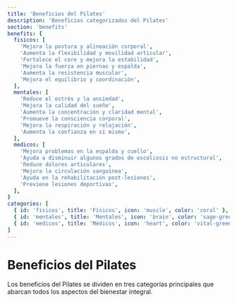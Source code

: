 ```yaml
---
title: 'Beneficios del Pilates'
description: 'Beneficios categorizados del Pilates'
section: 'benefits'
benefits: {
  fisicos: [
    'Mejora la postura y alineación corporal',
    'Aumenta la flexibilidad y movilidad articular',
    'Fortalece el core y mejora la estabilidad',
    'Mejora la fuerza en piernas y espalda',
    'Aumenta la resistencia muscular',
    'Mejora el equilibrio y coordinación',
  ],
  mentales: [
    'Reduce el estrés y la ansiedad',
    'Mejora la calidad del sueño',
    'Aumenta la concentración y claridad mental',
    'Promueve la consciencia corporal',
    'Mejora la respiración y relajación',
    'Aumenta la confianza en sí mismo',
  ],
  medicos: [
    'Mejora problemas en la espalda y cuello',
    'Ayuda a disminuir algunos grados de escoliosis no estructural',
    'Reduce dolores articulares',
    'Mejora la circulación sanguínea',
    'Ayuda en la rehabilitación post-lesiones',
    'Previene lesiones deportivas',
  ],
}
categories: [
  { id: 'fisicos', title: 'Físicos', icon: 'muscle', color: 'coral' },
  { id: 'mentales', title: 'Mentales', icon: 'brain', color: 'sage-green' },
  { id: 'medicos', title: 'Médicos', icon: 'heart', color: 'vital-green' },
]
---
```


# Beneficios del Pilates

Los beneficios del Pilates se dividen en tres categorías principales que abarcan todos los aspectos del bienestar integral. 